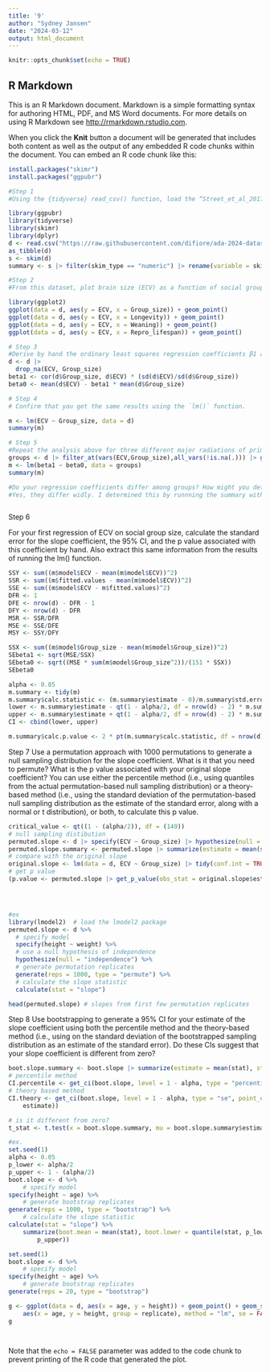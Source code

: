 ```yaml
---
title: '9'
author: "Sydney Jansen"
date: "2024-03-12"
output: html_document
---
```


```r
knitr::opts_chunk$set(echo = TRUE)
```

## R Markdown

This is an R Markdown document. Markdown is a simple formatting syntax for authoring HTML, PDF, and MS Word documents. For more details on using R Markdown see <http://rmarkdown.rstudio.com>.

When you click the **Knit** button a document will be generated that includes both content as well as the output of any embedded R code chunks within the document. You can embed an R code chunk like this:
```r
install.packages("skimr")
install.packages("ggpubr")
```


```r
#Step 1
#Using the {tidyverse} read_csv() function, load the “Street_et_al_2017.csv” dataset from this URL as a “tibble” named d.Do a quick exploratory data analysis where you generate the five-number summary (median, minimum and maximum and 1st and 3rd quartile values), plus mean and standard deviation, for each quantitative variable.

library(ggpubr)
library(tidyverse)
library(skimr)
library(dplyr)
d <- read.csv("https://raw.githubusercontent.com/difiore/ada-2024-datasets/main/Street_et_al_2017.csv")
as_tibble(d)
s <- skim(d)
summary <- s |> filter(skim_type == "numeric") |> rename(variable = skim_variable, missing = n_missing, mean = numeric.mean, sd = numeric.sd, min = numeric.p0, p25 = numeric.p25, median = numeric.p50, p75 = numeric.p75, max = numeric.p100) |> select(variable, missing, mean, sd, min, p25, median, p75, max)


```



```r
#Step 2
#From this dataset, plot brain size (ECV) as a function of social group size (Group_size), longevity (Longevity), juvenile period length (Weaning), and reproductive lifespan (Repro_lifespan).

library(ggplot2)
ggplot(data = d, aes(y = ECV, x = Group_size)) + geom_point()
ggplot(data = d, aes(y = ECV, x = Longevity)) + geom_point()
ggplot(data = d, aes(y = ECV, x = Weaning)) + geom_point()
ggplot(data = d, aes(y = ECV, x = Repro_lifespan)) + geom_point()
```

```r
# Step 3
#Derive by hand the ordinary least squares regression coefficients β1 and β0 for ECV as a function of social group size.
d <- d |>
  drop_na(ECV, Group_size)
beta1 <- cor(d$Group_size, d$ECV) * (sd(d$ECV)/sd(d$Group_size))
beta0 <- mean(d$ECV) - beta1 * mean(d$Group_size)

# Step 4
# Confirm that you get the same results using the `lm()` function.

m <- lm(ECV ~ Group_size, data = d)
summary(m)
```

```r
# Step 5
#Repeat the analysis above for three different major radiations of primates - “catarrhines”, “platyrrhines”, and “strepsirhines”) separately. These are stored in the variable Taxonomic_group. 
groups <- d |> filter_at(vars(ECV,Group_size),all_vars(!is.na(.))) |> group_by(Taxonomic_group) |> summarize(beta1 = (cor(Group_size, ECV) * (sd(ECV)/sd(Group_size))), beta0 = (mean(ECV) - beta1 * mean(Group_size)))
m <- lm(beta1 ~ beta0, data = groups)
summary(m)

#Do your regression coefficients differ among groups? How might you determine this?
#Yes, they differ widly. I determined this by runnning the summary with the new beta values



```
Step 6

For your first regression of ECV on social group size, calculate the standard error for the slope coefficient, the 95% CI, and the p value associated with this coefficient by hand. Also extract this same information from the results of running the lm() function.
```r
SSY <- sum((m$model$ECV - mean(m$model$ECV))^2)
SSR <- sum((m$fitted.values - mean(m$model$ECV))^2)
SSE <- sum((m$model$ECV - m$fitted.values)^2)
DFR <- 1
DFE <- nrow(d) - DFR - 1
DFY <- nrow(d) - DFR
MSR <- SSR/DFR
MSE <- SSE/DFE
MSY <- SSY/DFY

SSX <- sum((m$model$Group_size - mean(m$model$Group_size))^2)
SEbeta1 <- sqrt(MSE/SSX)
SEbeta0 <- sqrt((MSE * sum(m$model$Group_size^2))/(151 * SSX))
SEbeta0

alpha <- 0.05
m.summary <- tidy(m)
m.summary$calc.statistic <- (m.summary$estimate - 0)/m.summary$std.error
lower <- m.summary$estimate - qt(1 - alpha/2, df = nrow(d) - 2) * m.summary$std.error
upper <- m.summary$estimate + qt(1 - alpha/2, df = nrow(d) - 2) * m.summary$std.error
CI <- cbind(lower, upper)

m.summary$calc.p.value <- 2 * pt(m.summary$calc.statistic, df = nrow(d) - 2, lower.tail = FALSE)


```
Step 7
Use a permutation approach with 1000 permutations to generate a null sampling distribution for the slope coefficient. What is it that you need to permute? What is the p value associated with your original slope coefficient? You can use either the percentile method (i.e., using quantiles from the actual permutation-based null sampling distribution) or a theory-based method (i.e., using the standard deviation of the permutation-based null sampling distribution as the estimate of the standard error, along with a normal or t distribution), or both, to calculate this p value.
```r
critical_value <- qt((1 - (alpha/2)), df = (149))
# null sampling distibution
permuted.slope <- d |> specify(ECV ~ Group_size) |> hypothesize(null = "independence") |> generate(reps = 1000, type = "permute") |> calculate(stat = "slope")
permuted.slope.summary <- permuted.slope |> summarize(estimate = mean(stat), std.error = sd(stat), lower = estimate - std.error * critical_value, upper = estimate + std.error * critical_value, perm.lower = quantile(stat, 0.025), perm.upper = quantile(stat, 0.975))
# compare with the original slope
original.slope <- lm(data = d, ECV ~ Group_size) |> tidy(conf.int = TRUE, conf.level = 0.95) |> mutate(lower = estimate - std.error * critical_value, upper = estimate + std.error * critical_value) |> filter(term == "Group_size")
# get p value
(p.value <- permuted.slope |> get_p_value(obs_stat = original.slope$estimate, direction="two_sided"))




#ex
library(lmodel2)  # load the lmodel2 package
permuted.slope <- d %>%
  # specify model
  specify(height ~ weight) %>%
  # use a null hypothesis of independence
  hypothesize(null = "independence") %>%
  # generate permutation replicates
  generate(reps = 1000, type = "permute") %>%
  # calculate the slope statistic
  calculate(stat = "slope")

head(permuted.slope) # slopes from first few permutation replicates
```
Step 8
Use bootstrapping to generate a 95% CI for your estimate of the slope coefficient using both the percentile method and the theory-based method (i.e., using on the standard deviation of the bootstrapped sampling distribution as an estimate of the standard error). Do these CIs suggest that your slope coefficient is different from zero?
```r
boot.slope.summary <- boot.slope |> summarize(estimate = mean(stat), std.error = sd(stat), lower = estimate - std.error * critical_value, upper = estimate + std.error * critical_value, boot.lower = quantile(stat, 0.025), boot.upper = quantile(stat, 0.975))
# percentile method
CI.percentile <- get_ci(boot.slope, level = 1 - alpha, type = "percentile")
# theory based method
CI.theory <- get_ci(boot.slope, level = 1 - alpha, type = "se", point_estimate = pull(boot.slope.summary,
    estimate))

# is it different from zero?
t_stat <- t.test(x = boot.slope.summary, mu = boot.slope.summary$estimate, alternative = "greater")

#ex.
set.seed(1)
alpha <- 0.05
p_lower <- alpha/2
p_upper <- 1 - (alpha/2)
boot.slope <- d %>%
    # specify model
specify(height ~ age) %>%
    # generate bootstrap replicates
generate(reps = 1000, type = "bootstrap") %>%
    # calculate the slope statistic
calculate(stat = "slope") %>%
    summarize(boot.mean = mean(stat), boot.lower = quantile(stat, p_lower), boot.upper = quantile(stat,
        p_upper))

set.seed(1)
boot.slope <- d %>%
    # specify model
specify(height ~ age) %>%
    # generate bootstrap replicates
generate(reps = 20, type = "bootstrap")

g <- ggplot(data = d, aes(x = age, y = height)) + geom_point() + geom_smooth(data = boot.slope,
    aes(x = age, y = height, group = replicate), method = "lm", se = FALSE, lwd = 0.1)
g
```

```r

```

```r

```

Note that the `echo = FALSE` parameter was added to the code chunk to prevent printing of the R code that generated the plot.
